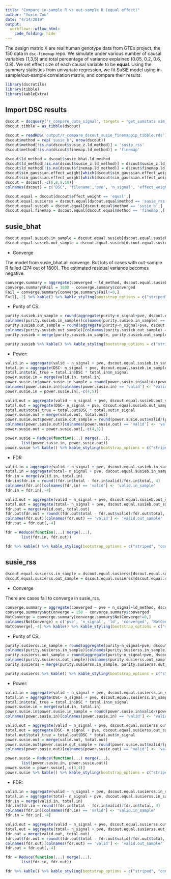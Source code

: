 ```yaml
---
title: "Compare in-sample R vs out-sample R (equal effect)"
author: "Yuxin Zou"
date: "4/14/2019"
output: 
  workflowr::wflow_html:
    code_folding: hide
---
```


The design matrix X are real human genotype data from GTEx project, the 150 data in `dsc-finemap` repo. We simulate under various number of causal variables (1,3,5) and total percentage of variance explained (0.05, 0.2, 0.6, 0.8). We set effect size of each causal variable to be **equal**. Using the summary statistics from univariate regression, we fit SuSiE model using in-sample/out-sample correlation matrix, and compare their results.


```r
library(dscrutils)
library(tibble)
library(kableExtra)
```

## Import DSC results

```r
dscout = dscquery('r_compare_data_signal', targets = 'get_sumstats sim_gaussian.pve sim_gaussian.n_signal sim_gaussian.effect_weight data.N_in susie_bhat.ld_method susie_z.ld_method finemap.ld_method score_susie.total score_susie.valid score_susie.size score_susie.purity score_susie.top score_susie.converged score_finemap.pip', omit.filenames = FALSE)
dscout.tibble = as_tibble(dscout)
```

```r
dscout = readRDS('output/r_compare_dscout_susie_finemappip_tibble.rds')
dscout$method = rep('susie_b', nrow(dscout))
dscout$method[!is.na(dscout$susie_z.ld_method)] = 'susie_rss'
dscout$method[!is.na(dscout$finemap.ld_method)] = 'finemap'

dscout$ld_method = dscout$susie_bhat.ld_method
dscout$ld_method[!is.na(dscout$susie_z.ld_method)] = dscout$susie_z.ld_method[!is.na(dscout$susie_z.ld_method)]
dscout$ld_method[!is.na(dscout$finemap.ld_method)] = dscout$finemap.ld_method[!is.na(dscout$finemap.ld_method)]
dscout$sim_gaussian.effect_weight[which(dscout$sim_gaussian.effect_weight == 'rep(1/n_signal, n_signal)')] = 'equal'
dscout$sim_gaussian.effect_weight[which(dscout$sim_gaussian.effect_weight != 'equal')] = 'notequal'
dscout = dscout[,-c(6,8,9,10)]
colnames(dscout) = c('DSC', 'filename','pve', 'n_signal', 'effect_weight', 'N_in', 'total', 'valid', 'size', 'purity', 'top', 'converged', 'pip', 'method', 'ld_method')
```

```r
dscout.equal = dscout[dscout$effect_weight == 'equal',]
dscout.equal.susierss = dscout.equal[dscout.equal$method == 'susie_rss',]
dscout.equal.susieb = dscout.equal[dscout.equal$method == 'susie_b',]
dscout.equal.finemap = dscout.equal[dscout.equal$method == 'finemap',]
```

## susie_bhat

```r
dscout.equal.susieb.in_sample = dscout.equal.susieb[dscout.equal.susieb$ld_method == 'in_sample',]
dscout.equal.susieb.out_sample = dscout.equal.susieb[dscout.equal.susieb$ld_method == 'out_sample',]
```

* Converge

The model from susie_bhat all converge. But lots of cases with out-sample R failed (274 out of 1800). The estimated residual variance becomes negative.
```r
converge.summary = aggregate(converged ~ ld_method, dscout.equal.susieb, sum)
converge.summary$Fail = 1800 - converge.summary$converged
Fail = converge.summary[converge.summary$Fail!=0,]
Fail[,-2] %>% kable() %>% kable_styling(bootstrap_options = c("striped", "condensed", "responsive"), full_width = F) 
```

* Purity of CS:

```r
purity.susieb.in_sample = round(aggregate(purity~n_signal+pve, dscout.equal.susieb.in_sample, mean), 3)
colnames(purity.susieb.in_sample)[colnames(purity.susieb.in_sample) == 'purity'] <- 'purity.in_sample'
purity.susieb.out_sample = round(aggregate(purity~n_signal+pve, dscout.equal.susieb.out_sample[!is.na(dscout.equal.susieb.out_sample$converged),], mean), 3)
colnames(purity.susieb.out_sample)[colnames(purity.susieb.out_sample) == 'purity'] <- 'purity.out_sample'
purity.susieb = merge(purity.susieb.in_sample, purity.susieb.out_sample)

purity.susieb %>% kable() %>% kable_styling(bootstrap_options = c("striped", "condensed", "responsive"), full_width = F) 
```

* Power:

```r
valid.in = aggregate(valid ~ n_signal + pve, dscout.equal.susieb.in_sample, sum)
total.in = aggregate(DSC~ n_signal + pve, dscout.equal.susieb.in_sample, length)
total.in$total_true = total.in$DSC * total.in$n_signal
power.susie.in = merge(valid.in, total.in)
power.susie.in$power.susie.in_sample = round(power.susie.in$valid/(power.susie.in$total_true), 3)
colnames(power.susie.in)[colnames(power.susie.in) == 'valid'] <- 'valid.in_sample'
power.susie.in = power.susie.in[,-c(4,5)]

valid.out = aggregate(valid ~ n_signal + pve, dscout.equal.susieb.out_sample[!is.na(dscout.equal.susieb.out_sample$converged),], sum)
total.out = aggregate(DSC~ n_signal + pve, dscout.equal.susieb.out_sample[!is.na(dscout.equal.susieb.out_sample$converged),], length)
total.out$total_true = total.out$DSC * total.out$n_signal
power.susie.out = merge(valid.out, total.out)
power.susie.out$power.susie.out_sample = round(power.susie.out$valid/(power.susie.out$total_true), 3)
colnames(power.susie.out)[colnames(power.susie.out) == 'valid'] <- 'valid.out_sample'
power.susie.out = power.susie.out[,-c(4,5)]

power.susie = Reduce(function(...) merge(...),
       list(power.susie.in, power.susie.out))
power.susie %>% kable() %>% kable_styling(bootstrap_options = c("striped", "condensed", "responsive","bordered"), full_width = F) %>% add_header_above(c(" ", " ","IN sample" = 2, "OUT sample" = 2)) %>% column_spec(c(4, 6), bold = T)
```

* FDR
```r
valid.in = aggregate(valid ~ n_signal + pve, dscout.equal.susieb.in_sample, sum)
total.in = aggregate(total~ n_signal + pve, dscout.equal.susieb.in_sample, sum)
fdr.in = merge(valid.in, total.in)
fdr.in$fdr.in = round((fdr.in$total - fdr.in$valid)/fdr.in$total, 4)
colnames(fdr.in)[colnames(fdr.in) == 'valid'] <- 'valid.in_sample'
fdr.in = fdr.in[,-4]

valid.out = aggregate(valid ~ n_signal + pve, dscout.equal.susieb.out_sample[!is.na(dscout.equal.susieb.out_sample$converged),], sum)
total.out = aggregate(total~ n_signal + pve, dscout.equal.susieb.out_sample[!is.na(dscout.equal.susieb.out_sample$converged),], sum)
fdr.out = merge(valid.out, total.out)
fdr.out$fdr.out = round((fdr.out$total - fdr.out$valid)/fdr.out$total, 4)
colnames(fdr.out)[colnames(fdr.out) == 'valid'] <- 'valid.out_sample'
fdr.out = fdr.out[,-4]

fdr = Reduce(function(...) merge(...),
       list(fdr.in, fdr.out))

fdr %>% kable() %>% kable_styling(bootstrap_options = c("striped", "condensed", "responsive","bordered"), full_width = F) %>% add_header_above(c(" ", " ", "IN sample" = 2, "OUT sample" = 2)) %>% column_spec(c(4,6), bold = T)
```

## susie_rss

```r
dscout.equal.susierss.in_sample = dscout.equal.susierss[dscout.equal.susierss$ld_method == 'in_sample',]
dscout.equal.susierss.out_sample = dscout.equal.susierss[dscout.equal.susierss$ld_method == 'out_sample',]
```

* Converge

There are cases fail to converge in susie_rss.
```r
converge.summary = aggregate(converged ~ pve + n_signal+ld_method, dscout.equal.susierss, sum)
converge.summary$NotConverge = 150 - converge.summary$converged
NotConverge = converge.summary[converge.summary$NotConverge!=0,]
colnames(NotConverge) = c('pve', 'n_signal', 'ld', 'converged', 'NotConverge(out of 150)')
NotConverge[,-4] %>% kable() %>% kable_styling(bootstrap_options = c("striped", "condensed", "responsive"), full_width = F) 
```

* Purity of CS:

```r
purity.susierss.in_sample = round(aggregate(purity~n_signal+pve, dscout.equal.susierss.in_sample[dscout.equal.susierss.in_sample$converged==1,], mean), 3)
colnames(purity.susierss.in_sample)[colnames(purity.susierss.in_sample) == 'purity'] <- 'purity.in_sample'
purity.susierss.out_sample = round(aggregate(purity~n_signal+pve, dscout.equal.susierss.out_sample[dscout.equal.susierss.out_sample$converged==1,], mean), 3)
colnames(purity.susierss.out_sample)[colnames(purity.susierss.out_sample) == 'purity'] <- 'purity.out_sample'
purity.susierss = merge(purity.susierss.in_sample, purity.susierss.out_sample)

purity.susierss %>% kable() %>% kable_styling(bootstrap_options = c("striped", "condensed", "responsive"), full_width = F) 
```

* Power:

```r
valid.in = aggregate(valid ~ n_signal + pve, dscout.equal.susierss.in_sample[dscout.equal.susierss.in_sample$converged==1,], sum)
total.in = aggregate(DSC~ n_signal + pve, dscout.equal.susierss.in_sample[dscout.equal.susierss.in_sample$converged==1,], length)
total.in$total_true = total.in$DSC * total.in$n_signal
power.susie.in = merge(valid.in, total.in)
power.susie.in$power.susie.in_sample = round(power.susie.in$valid/(power.susie.in$total_true), 3)
colnames(power.susie.in)[colnames(power.susie.in) == 'valid'] <- 'valid.in_sample'

valid.out = aggregate(valid ~ n_signal + pve, dscout.equal.susierss.out_sample[dscout.equal.susierss.out_sample$converged ==1,], sum)
total.out = aggregate(DSC~ n_signal + pve, dscout.equal.susierss.out_sample[dscout.equal.susierss.out_sample$converged ==1,], length)
total.out$total_true = total.out$DSC * total.out$n_signal
power.susie.out = merge(valid.out, total.out)
power.susie.out$power.susie.out_sample = round(power.susie.out$valid/(power.susie.out$total_true), 3)
colnames(power.susie.out)[colnames(power.susie.out) == 'valid'] <- 'valid.out_sample'

power.susie = Reduce(function(...) merge(...),
       list(power.susie.in, power.susie.out))
power.susie = power.susie[,-c(3,4)]
power.susie %>% kable() %>% kable_styling(bootstrap_options = c("striped", "condensed", "responsive","bordered"), full_width = F) %>% add_header_above(c(" ", " ","IN sample" = 2, "OUT sample" = 2)) %>% column_spec(c(4, 6), bold = T)
```

* FDR:

```r
valid.in = aggregate(valid ~ n_signal + pve, dscout.equal.susierss.in_sample[dscout.equal.susierss.in_sample$converged==1,], sum)
total.in = aggregate(total~ n_signal + pve, dscout.equal.susierss.in_sample[dscout.equal.susierss.in_sample$converged==1,], sum)
fdr.in = merge(valid.in, total.in)
fdr.in$fdr.in = round((fdr.in$total - fdr.in$valid)/fdr.in$total, 4)
colnames(fdr.in)[colnames(fdr.in) == 'valid'] <- 'valid.in_sample'
fdr.in = fdr.in[,-4]

valid.out = aggregate(valid ~ n_signal + pve, dscout.equal.susierss.out_sample[dscout.equal.susierss.out_sample$converged==1,], sum)
total.out = aggregate(total~ n_signal + pve, dscout.equal.susierss.out_sample[dscout.equal.susierss.out_sample$converged==1,], sum)
fdr.out = merge(valid.out, total.out)
fdr.out$fdr.out = round((fdr.out$total - fdr.out$valid)/fdr.out$total, 4)
colnames(fdr.out)[colnames(fdr.out) == 'valid'] <- 'valid.out_sample'
fdr.out = fdr.out[,-4]

fdr = Reduce(function(...) merge(...),
       list(fdr.in, fdr.out))

fdr %>% kable() %>% kable_styling(bootstrap_options = c("striped", "condensed", "responsive","bordered"), full_width = F) %>% add_header_above(c(" ", " ", "IN sample" = 2, "OUT sample" = 2)) %>% column_spec(c(4,6), bold = T)
```

